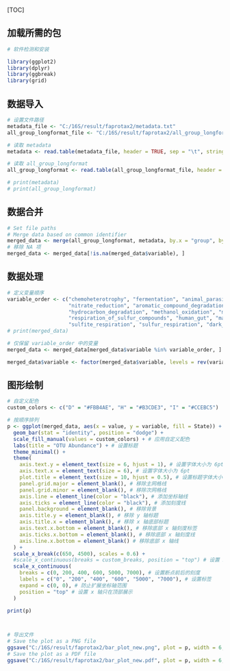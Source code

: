 [TOC]


## 加载所需的包
```r
# 软件检测和安装

library(ggplot2)
library(dplyr)
library(ggbreak)
library(grid) 


```

## 数据导入
```r
# 设置文件路径
metadata_file <- "C:/16S/result/faprotax2/metadata.txt"
all_group_longformat_file <- "C:/16S/result/faprotax2/all_group_longformat.txt"

# 读取 metadata 
metadata <- read.table(metadata_file, header = TRUE, sep = "\t", stringsAsFactors = FALSE)

# 读取 all_group_longformat
all_group_longformat <- read.table(all_group_longformat_file, header = TRUE, sep = "\t", stringsAsFactors = FALSE)

# print(metadata)
# print(all_group_longformat)

```    

## 数据合并
```r
# Set file paths
# Merge data based on common identifier
merged_data <- merge(all_group_longformat, metadata, by.x = "group", by.y = "SampleID")
# 移除 NA 项
merged_data <- merged_data[!is.na(merged_data$variable), ]


```    

## 数据处理
```r
# 定义变量顺序
variable_order <- c("chemoheterotrophy", "fermentation", "animal_parasites_or_symbionts", "aerobic_chemoheterotrophy",
                    "nitrate_reduction", "aromatic_compound_degradation", "aliphatic_non_methane_hydrocarbon_degradation",
                    "hydrocarbon_degradation", "methanol_oxidation", "methylotrophy", "human_associated", "ureolysis",
                    "respiration_of_sulfur_compounds", "human_gut", "mammal_gut", "human_pathogens_all", "sulfate_respiration",
                    "sulfite_respiration", "sulfur_respiration", "dark_hydrogen_oxidation")
# print(merged_data)

# 仅保留 variable_order 中的变量
merged_data <- merged_data[merged_data$variable %in% variable_order, ]

merged_data$variable <- factor(merged_data$variable, levels = rev(variable_order)) # 逆转顺序以确保从上到下的顺序
```    

## 图形绘制
```r
# 自定义配色
custom_colors <- c("D" = "#FBB4AE", "H" = "#B3CDE3", "I" = "#CCEBC5")

# 按顺序排列
p <- ggplot(merged_data, aes(x = value, y = variable, fill = State)) +
  geom_bar(stat = "identity", position = "dodge") +
  scale_fill_manual(values = custom_colors) + # 应用自定义配色
  labs(title = "OTU Abundance") + # 设置标题
  theme_minimal() +
  theme(
    axis.text.y = element_text(size = 6, hjust = 1), # 设置字体大小为 6pt
    axis.text.x = element_text(size = 6), # 设置字体大小为 6pt
    plot.title = element_text(size = 10, hjust = 0.5), # 设置标题字体大小并居中
    panel.grid.major = element_blank(), # 移除主网格线
    panel.grid.minor = element_blank(), # 移除次网格线
    axis.line = element_line(color = "black"), # 添加坐标轴线
    axis.ticks = element_line(color = "black"), # 添加刻度线
    panel.background = element_blank(), # 移除背景
    axis.title.y = element_blank(), # 移除 y 轴标题
    axis.title.x = element_blank(), # 移除 x 轴底部标题
    axis.text.x.bottom = element_blank(), # 移除底部 x 轴刻度标签
    axis.ticks.x.bottom = element_blank(), # 移除底部 x 轴刻度线
    axis.line.x.bottom = element_blank() # 移除底部 x 轴线
  ) +
  scale_x_break(c(650, 4500), scales = 0.6) +
  #scale_x_continuous(breaks = custom_breaks, position = "top") # 设置 x 轴只在顶部展示
  scale_x_continuous(
    breaks = c(0, 200, 400, 600, 5000, 7000), # 设置断点前后的刻度
    labels = c("0", "200", "400", "600", "5000", "7000"), # 设置标签
    expand = c(0, 0), # 防止扩展坐标轴范围
    position = "top" # 设置 x 轴只在顶部展示
  )

print(p)



# 导出文件
# Save the plot as a PNG file
ggsave("C:/16S/result/faprotax2/bar_plot_new.png", plot = p, width = 6, height = 5)
# Save the plot as a PDF file
ggsave("C:/16S/result/faprotax2/bar_plot_new.pdf", plot = p, width = 6, height = 5)


```    
 
 
 
 

 
 
 
 
 
 
 

 
 
 
 
 
 
 
 
 
 
 
 
 
 
 
 
 
 
 
 
 
 